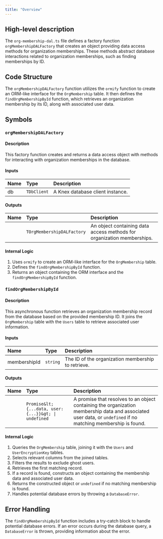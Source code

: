 ```yaml
---
title: "Overview"
---
```


## High-level description
The `org-membership-dal.ts` file defines a factory function `orgMembershipDALFactory` that creates an object providing data access methods for organization memberships. These methods abstract database interactions related to organization memberships, such as finding memberships by ID.

## Code Structure
The `orgMembershipDALFactory` function utilizes the `ormify` function to create an ORM-like interface for the `OrgMembership` table. It then defines the `findOrgMembershipById` function, which retrieves an organization membership by its ID, along with associated user data.

## Symbols
### `orgMembershipDALFactory`
#### Description
This factory function creates and returns a data access object with methods for interacting with organization memberships in the database.

#### Inputs
| Name | Type | Description |
|:-----|:-----|:------------|
| db | `TDbClient` | A Knex database client instance. |

#### Outputs
| Name | Type | Description |
|:-----|:-----|:------------|
|  | `TOrgMembershipDALFactory` | An object containing data access methods for organization memberships. |

#### Internal Logic
1. Uses `ormify` to create an ORM-like interface for the `OrgMembership` table.
2. Defines the `findOrgMembershipById` function.
3. Returns an object containing the ORM interface and the `findOrgMembershipById` function.

### `findOrgMembershipById`
#### Description
This asynchronous function retrieves an organization membership record from the database based on the provided membership ID. It joins the `OrgMembership` table with the `Users` table to retrieve associated user information.

#### Inputs
| Name | Type | Description |
|:-----|:-----|:------------|
| membershipId | `string` | The ID of the organization membership to retrieve. |

#### Outputs
| Name | Type | Description |
|:-----|:-----|:------------|
|  | `Promise&lt;{...data, user: {...}}&gt; \| undefined` | A promise that resolves to an object containing the organization membership data and associated user data, or `undefined` if no matching membership is found. |

#### Internal Logic
1. Queries the `OrgMembership` table, joining it with the `Users` and `UserEncryptionKey` tables.
2. Selects relevant columns from the joined tables.
3. Filters the results to exclude ghost users.
4. Retrieves the first matching record.
5. If a record is found, constructs an object containing the membership data and associated user data.
6. Returns the constructed object or `undefined` if no matching membership is found.
7. Handles potential database errors by throwing a `DatabaseError`.

## Error Handling
The `findOrgMembershipById` function includes a try-catch block to handle potential database errors. If an error occurs during the database query, a `DatabaseError` is thrown, providing information about the error.
